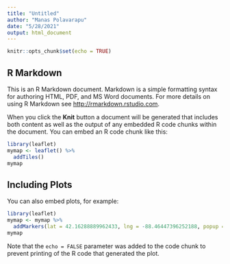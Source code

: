 ---
title: "Untitled"
author: "Manas Polavarapu"
date: "5/28/2021"
output: html_document
---

```{r setup, include=FALSE}
knitr::opts_chunk$set(echo = TRUE)
```

## R Markdown

This is an R Markdown document. Markdown is a simple formatting syntax for authoring HTML, PDF, and MS Word documents. For more details on using R Markdown see <http://rmarkdown.rstudio.com>.

When you click the **Knit** button a document will be generated that includes both content as well as the output of any embedded R code chunks within the document. You can embed an R code chunk like this:

```{r, eval=FALSE}
library(leaflet)
mymap <- leaflet() %>%
  addTiles()
mymap
```

## Including Plots

You can also embed plots, for example:

```{r, echo=FALSE}
library(leaflet)
mymap <- mymap %>%
  addMarkers(lat = 42.16288889962433, lng = -88.46447396252188, popup = "Best Highschool" )
mymap
```

Note that the `echo = FALSE` parameter was added to the code chunk to prevent printing of the R code that generated the plot.
